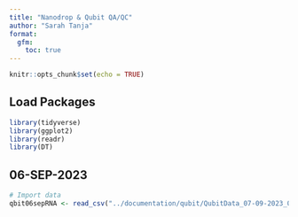 ```yaml
---
title: "Nanodrop & Qubit QA/QC"
author: "Sarah Tanja"
format:
  gfm:
    toc: true
---
```


```r
knitr::opts_chunk$set(echo = TRUE)
```

## Load Packages

```r
library(tidyverse)
library(ggplot2)
library(readr)
library(DT)
```

## 06-SEP-2023

```r
# Import data 
qbit06sepRNA <- read_csv("../documentation/qubit/QubitData_07-09-2023_09-07-10.csv")
```

